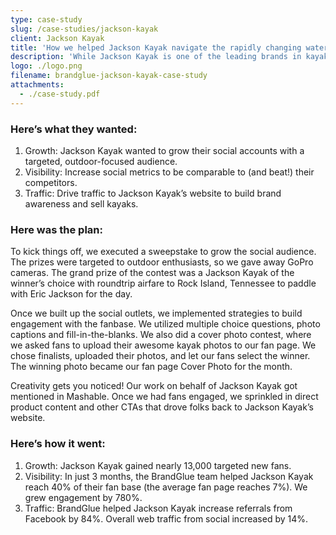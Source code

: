 ```yaml
---
type: case-study
slug: /case-studies/jackson-kayak
client: Jackson Kayak
title: 'How we helped Jackson Kayak navigate the rapidly changing waters of social media'
description: 'While Jackson Kayak is one of the leading brands in kayak manufacturing, they had a small social audience and low traffic to their website. They wanted to expand their efforts and reach their audience on social media, so they reached out to the BrandGlue team for help.'
logo: ./logo.png
filename: brandglue-jackson-kayak-case-study
attachments:
  - ./case-study.pdf
---
```


### Here’s what they wanted:

1. Growth: Jackson Kayak wanted to grow their social accounts with a targeted, outdoor-focused audience.
2. Visibility: Increase social metrics to be comparable to (and beat!) their competitors.
3. Traffic: Drive traffic to Jackson Kayak’s website to build brand awareness and sell kayaks.

### Here was the plan:

To kick things off, we executed a sweepstake to grow the social audience. The prizes were targeted to outdoor enthusiasts, so we gave away GoPro cameras. The grand prize of the contest was a Jackson Kayak of the winner’s choice with roundtrip airfare to Rock Island, Tennessee to paddle with Eric Jackson for the day.

Once we built up the social outlets, we implemented strategies to build engagement with the fanbase. We utilized multiple choice questions, photo captions and fill-in-the-blanks. We also did a cover photo contest, where we asked fans to upload their awesome kayak photos to our fan page. We chose finalists, uploaded their photos, and let our fans select the winner. The winning photo became our fan page Cover Photo for the month.

Creativity gets you noticed! Our work on behalf of Jackson Kayak got mentioned in Mashable.
Once we had fans engaged, we sprinkled in direct product content and other CTAs that drove folks back to Jackson Kayak’s website.

### Here’s how it went:

1. Growth: Jackson Kayak gained nearly 13,000 targeted new fans.
2. Visibility: In just 3 months, the BrandGlue team helped Jackson Kayak reach 40% of their fan base (the average fan page reaches 7%). We grew engagement by 780%.
3. Traffic: BrandGlue helped Jackson Kayak increase referrals from Facebook by 84%. Overall web traffic from social increased by 14%.
